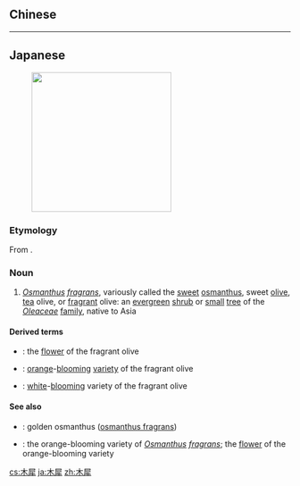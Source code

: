==Chinese==
{{zh-see|木樨|v}}

----

==Japanese==
{{wikipedia|lang=ja|モクセイ}}
{{ja-kanjitab|木|犀}}
{{wikipedia|Osmanthus fragrans}}
[[Image:Osmanthus_fragrans_(orange_flowers).jpg|thumb|250px|{{lang|ja|'''木犀'''：}} {{l|ja|金木犀}}]]

===Etymology===
From {{etyl|zhx|ja|sort=もくせい}} {{m|zh|木犀}}.

===Noun===
{{ja-noun|もくせい|モクセイ}}

# ''[[Osmanthus]] [[fragrans]]'', variously called the [[sweet]] [[osmanthus]], sweet [[olive]], [[tea]] olive, or [[fragrant]] olive: an [[evergreen]] [[shrub]] or [[small]] [[tree]] of the ''[[Oleaceae]]'' [[family]], native to Asia

====Derived terms====
* {{ja-r|木犀花|もくせいか}}: the [[flower]] of the fragrant olive
* {{ja-r|金木犀|きんもくせい}}: [[orange]]-[[bloom]]ing [[variety]] of the fragrant olive
* {{ja-r|銀木犀|ぎんもくせい}}: [[white]]-[[blooming]] variety of the fragrant olive

====See also====
* {{ja-r|丹桂|たんけい}}: golden osmanthus ([[w:Osmanthus fragrans|osmanthus fragrans]])
* {{ja-r|桂花|けいか}}: the orange-blooming variety of ''[[Osmanthus]] [[fragrans]]''; the [[flower]] of the orange-blooming variety

[[cs:木犀]]
[[ja:木犀]]
[[zh:木犀]]